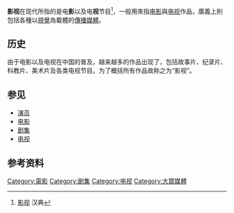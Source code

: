 {{Otheruse|影剧}}
'''影视'''在现代所指的是电'''影'''以及电'''视'''节目<ref>[https://www.zdic.net/hans/影视 影视] 汉典</ref>，一般用來指[[电影|电影]]與[[电视|电视]]作品，廣義上則包括各種以[[視覺|視覺]]為載體的[[傳播媒體|傳播媒體]]。

== 历史 ==
由于电影以及电视在中国的普及，越来越多的作品出现了，包括故事片、纪录片、科教片、美术片及各类电视节目。为了概括所有作品故称之为“影视”。

== 参见 ==

* [[演员|演员]]
* [[电影|电影]]
* [[剧集|剧集]]
* [[电视|电视]]

==参考资料==
{{reflist}}

{{Media-stub}}
[[Category:電影|Category:電影]]
[[Category:剧集|Category:剧集]]
[[Category:电视|Category:电视]]
[[Category:大眾媒體|Category:大眾媒體]]